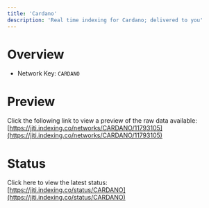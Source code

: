```yaml
---
title: 'Cardano'
description: 'Real time indexing for Cardano; delivered to you'
---
```


# Overview
- Network Key: `CARDANO`

# Preview
Click the following link to view a preview of the raw data available: [https://jiti.indexing.co/networks/CARDANO/11793105](https://jiti.indexing.co/networks/CARDANO/11793105)

# Status
Click here to view the latest status: [https://jiti.indexing.co/status/CARDANO](https://jiti.indexing.co/status/CARDANO)
